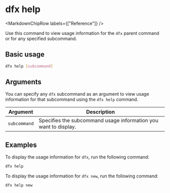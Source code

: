 
# dfx help

<MarkdownChipRow labels={["Reference"]} />

Use this command to view usage information for the `dfx` parent command or for any specified subcommand.

## Basic usage

``` bash
dfx help [subcommand]
```

## Arguments

You can specify any `dfx` subcommand as an argument to view usage information for that subcommand using the `dfx help` command.

| Argument     | Description                                                     |
|--------------|-----------------------------------------------------------------|
| `subcommand` | Specifies the subcommand usage information you want to display. |

## Examples

To display the usage information for `dfx`, run the following command:

``` bash
dfx help
```

To display the usage information for `dfx new`, run the following command:

``` bash
dfx help new
```

